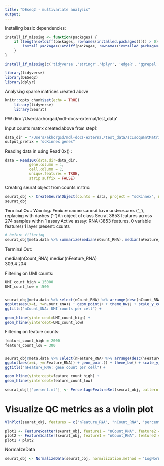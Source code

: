 ```yaml
---
title: "DEseq2 - multivariate analysis"
output: 
---
```


Installing basic dependencies:
```r
install_if_missing <- function(packages) {
    if (length(setdiff(packages, rownames(installed.packages()))) > 0) {
        install.packages(setdiff(packages, rownames(installed.packages())))
    }
}
```

```r
install_if_missing(c('tidyverse','stringr','dplyr', 'edgeR', 'ggrepel','DESeq2','Seurat'))
```

```r
library(tidyverse)
library(DESeq2)
library(dplyr)
```

Analysing sparse matrices created above
```r
knitr::opts_chunk$set(echo = TRUE)
    library(tidyverse)
    library(Seurat)
```
PW dir= '/Users/akhorgad/mdl-docs-external/test_data'

Input counts matrix created above from step1:
```r
data_dir = "/Users/akhorgad/mdl-docs-external/test_data/scIsoquantMatrixBuilder_Results/PBMC_BioIVT_10x3p.genes-sc_matrix_from_isoquant/"
output_prefix = "scKinnex.genes"
```
Reading data in using Read10x() :
```r
data = Read10X(data.dir=data_dir,
           gene.column = 1,
           cell.column = 2,
           unique.features = TRUE,
           strip.suffix = FALSE)
```
Creating seurat object from counts matrix:
```r
seurat_obj <- CreateSeuratObject(counts = data, project = "scKinnex", min.cells = 3, min.features = 200)
seurat_obj
```
Terminal Out:
Warning: Feature names cannot have underscores ('_'), replacing with dashes ('-')An object of class Seurat 
3853 features across 274 samples within 1 assay 
Active assay: RNA (3853 features, 0 variable features)
 1 layer present: counts
 
```r
# before filtering
seurat_obj@meta.data %>% summarize(median(nCount_RNA), median(nFeature_RNA))
```
Terminal Out:

median(nCount_RNA)        median(nFeature_RNA)
<dbl>                     <dbl>              
309.4                   	204	

Filtering on UMI counts:
```r
UMI_count_high = 15000
UMI_count_low = 1500


seurat_obj@meta.data %>% select(nCount_RNA) %>% arrange(desc(nCount_RNA)) %>% mutate(i=row_number()) %>%
ggplot(aes(x=i, y=nCount_RNA)) + geom_point() + theme_bw() + scale_y_continuous(trans='log10') +
ggtitle("nCount_RNA: UMI counts per cell") +

geom_hline(yintercept=UMI_count_high) +
geom_hline(yintercept=UMI_count_low)
```

Filtering on feature counts:
```r
feature_count_high = 2000
feature_count_low = 300


seurat_obj@meta.data %>% select(nFeature_RNA) %>% arrange(desc(nFeature_RNA)) %>% mutate(i=row_number()) %>%
ggplot(aes(x=i, y=nFeature_RNA)) + geom_point() + theme_bw() + scale_y_continuous(trans='log10') +
ggtitle("nFeature_RNA: gene count per cell") +

geom_hline(yintercept=feature_count_high) +
geom_hline(yintercept=feature_count_low)
```
```r
seurat_obj[["percent.mt"]] <- PercentageFeatureSet(seurat_obj, pattern = "^MT-")
```


# Visualize QC metrics as a violin plot
```r

VlnPlot(seurat_obj, features = c("nFeature_RNA", "nCount_RNA", "percent.mt"), ncol = 3)
```
```r
plot1 <- FeatureScatter(seurat_obj, feature1 = "nCount_RNA", feature2 = "percent.mt")
plot2 <- FeatureScatter(seurat_obj, feature1 = "nCount_RNA", feature2 = "nFeature_RNA")
plot1 + plot2
```
NormalizeData 
```r
seurat_obj <- NormalizeData(seurat_obj, normalization.method = "LogNormalize", scale.factor = 10000)
```

